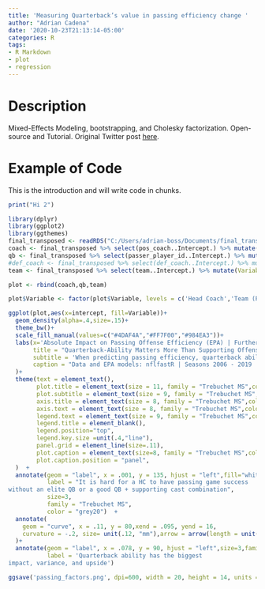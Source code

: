 ---
title: 'Measuring Quarterback’s value in passing efficiency change '
author: "Adrian Cadena"
date: '2020-10-23T21:13:14-05:00'
categories: R
tags:
- R Markdown
- plot
- regression
---

# Description

Mixed-Effects Modeling, bootstrapping, and Cholesky factorization. Open-source and Tutorial. Original Twitter post [here](https://twitter.com/adrian_stats/status/1291098587074646017?s=20).

# Example of Code
This is the introduction and will write code in chunks.

```{r}
print("Hi 2")
```


```{r main_plot, echo=FALSE, message=FALSE, warning=FALSE}
library(dplyr)
library(ggplot2)
library(ggthemes)
final_transposed <- readRDS("C:/Users/adrian-boss/Documents/final_transposed3.RDS")
coach <- final_transposed %>% select(pos_coach..Intercept.) %>% mutate(Variable='Head Coach') %>% select(intercept = pos_coach..Intercept.,Variable)
qb <- final_transposed %>% select(passer_player_id..Intercept.) %>% mutate(Variable='Quarterback') %>% select(intercept = passer_player_id..Intercept.,Variable)
#def_coach <- final_transposed %>% select(def_coach..Intercept.) %>% mutate(Variable='Opposing Head Coach')%>% select(intercept =def_coach..Intercept.,Variable)
team <- final_transposed %>% select(team..Intercept.) %>% mutate(Variable='Team (Proxy for Offensive Supporting Cast)')%>% select(intercept = team..Intercept.,Variable)

plot <- rbind(coach,qb,team)

plot$Variable <- factor(plot$Variable, levels = c('Head Coach','Team (Proxy for Offensive Supporting Cast)','Quarterback'))

ggplot(plot,aes(x=intercept, fill=Variable))+
  geom_density(alpha=.4,size=.15)+
  theme_bw()+
  scale_fill_manual(values=c("#4DAF4A","#FF7F00","#984EA3"))+
  labs(x='Absolute Impact on Passing Offense Efficiency (EPA) | Further to the right means greater impact (positive or negative)', y='Density',
       title = "Quarterback-Ability Matters More Than Supporting Offensive Talent and Head Coach Competence",
       subtitle = 'When predicting passing efficiency, quarterback ability matters the most, followed by offensive personnel',
       caption = "Data and EPA models: nflfastR | Seasons 2006 - 2019 | Win Probability 20%-80% | Quarters 1-4 | Passing Plays Only"
  )+
  theme(text = element_text(),
        plot.title = element_text(size = 11, family = "Trebuchet MS",color = "grey20",hjust = 0.5),
        plot.subtitle = element_text(size = 9, family = "Trebuchet MS",color = "grey20",hjust = 0.5),
        axis.title = element_text(size = 8, family = "Trebuchet MS",color = "grey20"),
        axis.text = element_text(size = 8, family = "Trebuchet MS",color = "grey20"),
        legend.text = element_text(size = 9, family = "Trebuchet MS",color = "grey20"),
        legend.title = element_blank(),
        legend.position="top",
        legend.key.size =unit(.4,"line"),
        panel.grid = element_line(size=.11),
        plot.caption = element_text(size=8, family = "Trebuchet MS",color = "grey20",hjust = 0),
        plot.caption.position = "panel",
  )  +
  annotate(geom = "label", x = .001, y = 135, hjust = "left",fill="white",vjust = 1,
           label = "It is hard for a HC to have passing game success
without an elite QB or a good QB + supporting cast combination",
           size=3,
           family = "Trebuchet MS",
           color = "grey20")  + 
  annotate(
    geom = "curve", x = .11, y = 80,xend = .095, yend = 16,
    curvature = -.2, size= unit(.12, "mm"),arrow = arrow(length = unit(1.2, "mm")),
  )+
  annotate(geom = "label", x = .078, y = 90, hjust = "left",size=3,family = "Trebuchet MS",color = "grey20",fill="white",vjust = 1,
           label = 'Quarterback ability has the biggest 
impact, variance, and upside')

ggsave('passing_factors.png', dpi=600, width = 20, height = 14, units = "cm")
```
